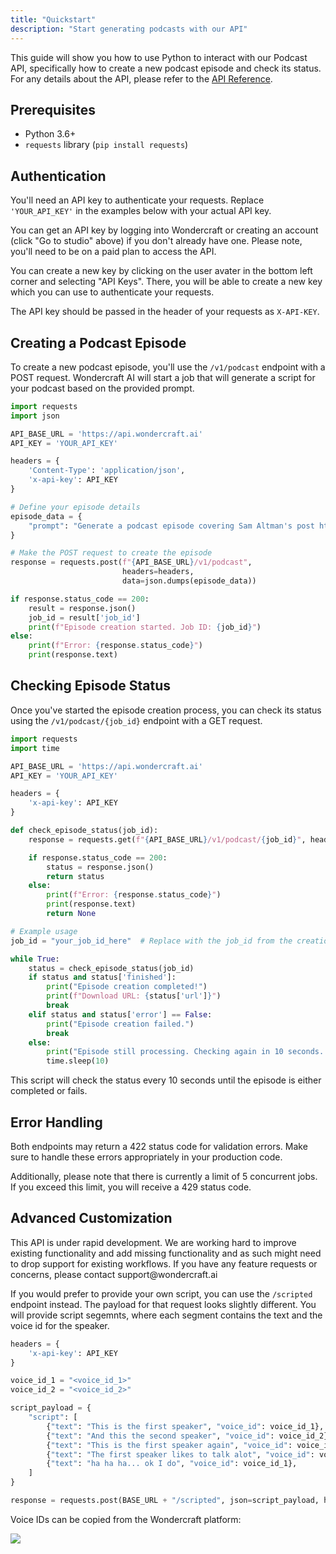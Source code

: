 ```yaml
---
title: "Quickstart"
description: "Start generating podcasts with our API"
---
```


This guide will show you how to use Python to interact with our Podcast API, specifically how to create a new podcast episode and check its status.
For any details about the API, please refer to the [API Reference](/api-reference).

## Prerequisites

- Python 3.6+
- `requests` library (`pip install requests`)

## Authentication

You'll need an API key to authenticate your requests. Replace `'YOUR_API_KEY'` in the examples below with your actual API key.

You can get an API key by logging into Wondercraft or creating an account (click "Go to studio" above) if you don't already have one.
Please note, you'll need to be on a paid plan to access the API.

You can create a new key by clicking on the user avater in the bottom left corner and selecting "API Keys". There, you will be able to create a new key which you can use to authenticate your requests.

The API key should be passed in the header of your requests as `X-API-KEY`.

## Creating a Podcast Episode

To create a new podcast episode, you'll use the `/v1/podcast` endpoint with a POST request.
Wondercraft AI will start a job that will generate a script for your podcast based on the provided prompt.

```python
import requests
import json

API_BASE_URL = 'https://api.wondercraft.ai'
API_KEY = 'YOUR_API_KEY'

headers = {
    'Content-Type': 'application/json',
    'x-api-key': API_KEY
}

# Define your episode details
episode_data = {
    "prompt": "Generate a podcast episode covering Sam Altman's post https://ia.samaltman.com/"
}

# Make the POST request to create the episode
response = requests.post(f"{API_BASE_URL}/v1/podcast",
                         headers=headers,
                         data=json.dumps(episode_data))

if response.status_code == 200:
    result = response.json()
    job_id = result['job_id']
    print(f"Episode creation started. Job ID: {job_id}")
else:
    print(f"Error: {response.status_code}")
    print(response.text)
```

## Checking Episode Status

Once you've started the episode creation process, you can check its status using the `/v1/podcast/{job_id}` endpoint with a GET request.

```python
import requests
import time

API_BASE_URL = 'https://api.wondercraft.ai'
API_KEY = 'YOUR_API_KEY'

headers = {
    'x-api-key': API_KEY
}

def check_episode_status(job_id):
    response = requests.get(f"{API_BASE_URL}/v1/podcast/{job_id}", headers=headers)

    if response.status_code == 200:
        status = response.json()
        return status
    else:
        print(f"Error: {response.status_code}")
        print(response.text)
        return None

# Example usage
job_id = "your_job_id_here"  # Replace with the job_id from the creation response

while True:
    status = check_episode_status(job_id)
    if status and status['finished']:
        print("Episode creation completed!")
        print(f"Download URL: {status['url']}")
        break
    elif status and status['error'] == False:
        print("Episode creation failed.")
        break
    else:
        print("Episode still processing. Checking again in 10 seconds...")
        time.sleep(10)
```

This script will check the status every 10 seconds until the episode is either completed or fails.

## Error Handling

Both endpoints may return a 422 status code for validation errors. Make sure to handle these errors appropriately in your production code.

Additionally, please note that there is currently a limit of 5 concurrent jobs. If you exceed this limit, you will receive a 429 status code.

## Advanced Customization

<Warning>
  This API is under rapid development. We are working hard to improve existing
  functionality and add missing functionality and as such might need to drop
  support for existing workflows. If you have any feature requests or concerns,
  please contact support@wondercraft.ai
</Warning>

If you would prefer to provide your own script, you can use the `/scripted` endpoint instead. The payload for that request
looks slightly different. You will provide script segemnts, where each segment contains the text and the voice id for the
speaker.

```python
headers = {
    'x-api-key': API_KEY
}

voice_id_1 = "<voice_id_1>"
voice_id_2 = "<voice_id_2>"

script_payload = {
    "script": [
        {"text": "This is the first speaker", "voice_id": voice_id_1},
        {"text": "And this the second speaker", "voice_id": voice_id_2},
        {"text": "This is the first speaker again", "voice_id": voice_id_1},
        {"text": "The first speaker likes to talk alot", "voice_id": voice_id_2},
        {"text": "ha ha ha... ok I do", "voice_id": voice_id_1},
    ]
}

response = requests.post(BASE_URL + "/scripted", json=script_payload, headers=headers)
```

Voice IDs can be copied from the Wondercraft platform:

<Frame>
  <img src="/images/copy_voice_id.png" style={{ borderRadius: "0.5rem" }} />
</Frame>
